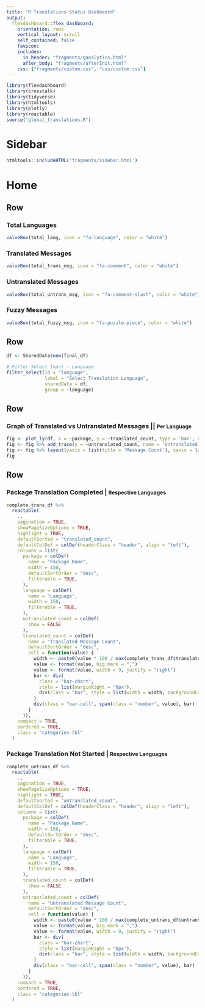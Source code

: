 ```yaml
---
title: "R Translations Status Dashbaord"
output: 
  flexdashboard::flex_dashboard:
    orientation: rows
    vertical_layout: scroll
    self_contained: false
    favicon:
    includes:
      in_header: "fragments/ganalytics.html"
      after_body: "fragments/afterInit.html"
    css: ["fragments/custom.css", "css/custom.css"]
---
```


```r
library(flexdashboard)
library(crosstalk)
library(tidyverse)
library(htmltools)
library(plotly)
library(reactable)
source("global_translations.R")
```

Sidebar {.sidebar data-width=200}
=====================================

```r
htmltools::includeHTML('fragments/sidebar.html')
```

Home
=====================================


Row
-------------------------------------

### Total Languages

```r
valueBox(total_lang, icon = "fa-language", color = "white")
```

### Translated Messages

```r
valueBox(total_trans_msg, icon = "fa-comment", color = "white")
```

### Untranslated Messages

```r
valueBox(total_untrans_msg, icon = "fa-comment-slash", color = "white")
```

### Fuzzy Messages

```r
valueBox(total_fuzzy_msg, icon = "fa-puzzle-piece", color = "white")
```


Row {data-height=70}
-----------------------------------------------------------------------

```r
df <- SharedData$new(final_df)
```

```r

# Filter Select Input - Language
filter_select(id = "language", 
              label = "Select Translation Language",
              sharedData = df, 
              group = ~language)

```

Row {data-height=450}
-----------------------------------------------------------------------

### Graph of Translated vs Untranslated Messages || <small> Per Language </small>

```r
fig <- plot_ly(df, x = ~package, y = ~translated_count, type = 'bar', name = 'Translated Messages')
fig <- fig %>% add_trace(y = ~untranslated_count, name = 'Untranslated Messages')
fig <- fig %>% layout(yaxis = list(title = 'Message Count'), xaxis = list(title = "Packages"), barmode = 'group')
fig
```

Row {data-height=450}
-----------------------------------------------------------------------

### Package Translation Completed | <small> Respective Languages </small>

```r
complete_trans_df %>%
  reactable(
    .,
    pagination = TRUE,
    showPageSizeOptions = TRUE,
    highlight = TRUE,
    defaultSorted = "translated_count",
    defaultColDef = colDef(headerClass = "header", align = "left"),
    columns = list(
      package = colDef(
        name = "Package Name",
        width = 150,
        defaultSortOrder = "desc",
        filterable = TRUE,
      ),
      language = colDef(
        name = "Language",
        width = 150,
        filterable = TRUE,
      ),
      untranslated_count = colDef(
        show = FALSE
      ),
      translated_count = colDef(
        name = "Translated Message Count",
        defaultSortOrder = "desc",
        cell = function(value) {
          width <- paste0(value * 100 / max(complete_trans_df$translated_count), "%")
          value <- format(value, big.mark = ",")
          value <- format(value, width = 9, justify = "right")
          bar <- div(
            class = "bar-chart",
            style = list(marginRight = "6px"),
            div(class = "bar", style = list(width = width, backgroundColor = "#fc5185"))
          )
          div(class = "bar-cell", span(class = "number", value), bar)
        }
      )),
    compact = TRUE,
    bordered = TRUE,
    class = "categories-tbl"
  )
```

### Package Translation Not Started | <small> Respective Languages </small>

```r
complete_untrans_df %>%
  reactable(
    .,
    pagination = TRUE,
    showPageSizeOptions = TRUE,
    highlight = TRUE,
    defaultSorted = "untranslated_count",
    defaultColDef = colDef(headerClass = "header", align = "left"),
    columns = list(
      package = colDef(
        name = "Package Name",
        width = 150,
        defaultSortOrder = "desc",
        filterable = TRUE,
      ),
      language = colDef(
        name = "Language",
        width = 150,
        filterable = TRUE,
      ),
      translated_count = colDef(
        show = FALSE
      ),
      untranslated_count = colDef(
        name = "Untranslated Message Count",
        defaultSortOrder = "desc",
        cell = function(value) {
          width <- paste0(value * 100 / max(complete_untrans_df$untranslated_count), "%")
          value <- format(value, big.mark = ",")
          value <- format(value, width = 9, justify = "right")
          bar <- div(
            class = "bar-chart",
            style = list(marginRight = "6px"),
            div(class = "bar", style = list(width = width, backgroundColor = "#fc5185"))
          )
          div(class = "bar-cell", span(class = "number", value), bar)
        }
      )),
    compact = TRUE,
    bordered = TRUE,
    class = "categories-tbl"
  )
```


```js
```